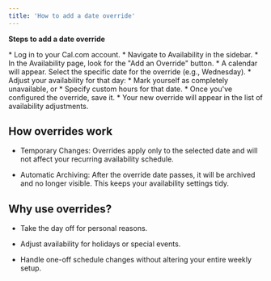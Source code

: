 ```yaml
---
title: 'How to add a date override'
---
```


**Steps to add a date override**

<Steps>
  <Step title="Access Your Availability Settings">
    * Log in to your Cal.com account.</Bullet>
    * Navigate to Availability in the sidebar.</Bullet>
  </Step>

  <Step title="Click 'Add an Override'">
    * In the Availability page, look for the "Add an Override" button.
  </Step>

  <Step title="Choose the Date">
    * A calendar will appear. Select the specific date for the override (e.g., Wednesday).</Bullet>
  </Step>

  <Step title="Set the Override Preferences">
    * Adjust your availability for that day:</Bullet>
    * Mark yourself as completely unavailable, or</Bullet>
    * Specify custom hours for that date.</Bullet>
  </Step>

  <Step title="Save the Override">
    * Once you've configured the override, save it.</Bullet>
    * Your new override will appear in the list of availability adjustments.
  </Step>
</Steps>

## How overrides work

* Temporary Changes: Overrides apply only to the selected date and will not affect your recurring availability schedule.

* Automatic Archiving: After the override date passes, it will be archived and no longer visible. This keeps your availability settings tidy.

## Why use overrides?

* Take the day off for personal reasons.

* Adjust availability for holidays or special events.

* Handle one-off schedule changes without altering your entire weekly setup.